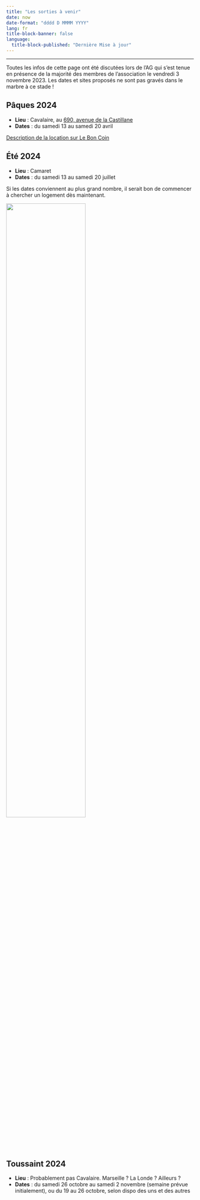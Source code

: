 ```yaml
---
title: "Les sorties à venir"
date: now
date-format: "dddd D MMMM YYYY"
lang: fr
title-block-banner: false
language:
  title-block-published: "Dernière Mise à jour"
---
```


----

Toutes les infos de cette page ont été discutées lors de l'AG qui s'est tenue en présence de la majorité des membres de l'association le vendredi 3 novembre 2023. Les dates et sites proposés ne sont pas gravés dans le marbre à ce stade !


## Pâques 2024 {#ref-test}

- **Lieu** : Cavalaire, au [690, avenue de la Castillane](https://www.google.fr/maps/place/690+Av.+de+la+Castillane,+83240+Cavalaire-sur-Mer/@43.1799155,6.5186244,17z/data=!3m1!4b1!4m6!3m5!1s0x12cece591e5930d7:0xb10c8954cab91355!8m2!3d43.1799155!4d6.5212047!16s%2Fg%2F11v03txd_3?entry=ttu)
- **Dates** : du samedi 13 au samedi 20 avril

[Description de la location sur Le Bon Coin](https://www.leboncoin.fr/locations_saisonnieres/1489618857.htm)

## Été 2024

- **Lieu** : Camaret
- **Dates** : du samedi 13 au samedi 20 juillet

Si les dates conviennent au plus grand nombre, il serait bon de commencer à chercher un logement dès maintenant.

![](img/Coef2024.png){width=65%}


## Toussaint 2024

- **Lieu** : Probablement pas Cavalaire. Marseille ? La Londe ? Ailleurs ?
- **Dates** : du samedi 26 octobre au samedi 2 novembre (semaine prévue initialement), ou du 19 au 26 octobre, selon dispo des uns et des autres

